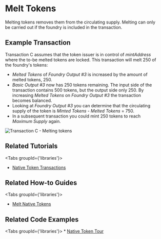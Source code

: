 
# Melt Tokens

Melting tokens removes them from the circulating supply. Melting can only be carried out if the foundry is included in
the transaction.

## Example Transaction

Transaction C assumes that the token issuer is in control of _mintAddress_ where the to-be melted tokens are locked.
This transaction will melt 250 of the foundry's tokens:

 - _Melted Tokens_ of _Foundry Output #3_ is increased by the amount of melted tokens, 250.
 - _Basic Output #3_ now has 250 tokens remaining. The input side of the transaction contains 500 tokens, but the output
side only 250. By increasing _Melted Tokens_ on _Foundry Output #3_ the transaction becomes balanced.
 - Looking at _Foundry Output #3_ you can determine that the circulating supply of the token is _Minted Tokens_ - _Melted Tokens_ = 750.
 - In a subsequent transaction you could mint 250 tokens to reach _Maximum Supply_ again.

![Transaction C - Melting tokens](/img/stardust_explanations/stardust_ledger_anatomy/native_tokens_foundries/tx_C.svg)


## Related Tutorials

<Tabs groupId={'libraries'}>
<TabItem value="iota.js" label="iota.js">

* [Native Token Transactions](https://wiki.iota.org/shimmer/iotajs/tutorials/native-token-transactions/introduction/)

</TabItem>
</Tabs>

## Related How-to Guides

<Tabs groupId={'libraries'}>
<TabItem value="wallet.rs" label="wallet.rs" >

* [Melt Native Tokens](https://wiki.iota.org/shimmer/wallet.rs/how_tos/native_tokens/melt_native_token/)

</TabItem>
</Tabs>


## Related Code Examples

<Tabs groupId={'libraries'}>
<TabItem value="iota.js" label="iota.js">
    * [Native Token Tour](https://github.com/iotaledger/iota.js/blob/feat/stardust/packages/iota/examples/native-token-tour/src/index.ts)
</TabItem>
</Tabs>

